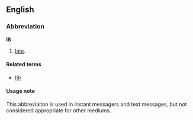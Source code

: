 ==English==

===Abbreviation===
'''l8'''

# {{context|internet slang|text messaging}} [[late]]. 

====Related terms====
*[[l8r]]
====Usage note====
This abbreviaiton is used in instant messagers and text messages, but not considered appropriate for other mediums.